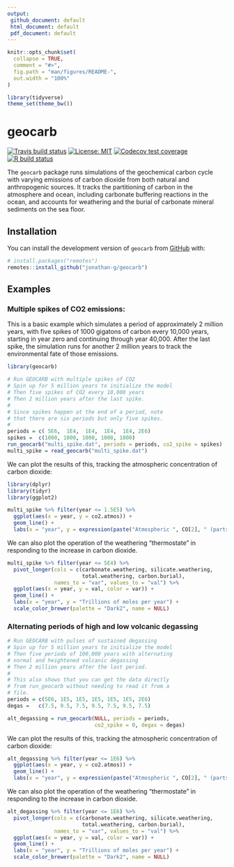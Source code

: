 ```yaml
---
output: 
 github_document: default
 html_document: default
 pdf_document: default 
---
```


<!-- README.md is generated from README.Rmd. Please edit that file -->

```r
knitr::opts_chunk$set(
  collapse = TRUE,
  comment = "#>",
  fig.path = "man/figures/README-",
  out.width = "100%"
)

library(tidyverse)
theme_set(theme_bw())
```

# geocarb

<!-- badges: start -->
[![Travis build status](https://travis-ci.org/jonathan-g/geocarb.svg?branch=master)](https://travis-ci.org/jonathan-g/geocarb)
[![License: MIT](https://img.shields.io/badge/License-MIT-yellow.svg)](https://opensource.org/licenses/MIT)
[![Codecov test coverage](https://codecov.io/gh/jonathan-g/geocarb/branch/master/graph/badge.svg)](https://codecov.io/gh/jonathan-g/geocarb?branch=master)
[![R build status](https://github.com/jonathan-g/geocarb/workflows/R-CMD-check/badge.svg)](https://github.com/jonathan-g/geocarb/actions)
<!-- badges: end -->

The `geocarb` package runs simulations of the geochemical carbon cycle with 
varying emissions of carbon dioxide from both natural and anthropogenic sources.
It tracks the partitioning of carbon in the atmosphere and ocean, including
carbonate buffering reactions in the ocean, and accounts for weathering and
the burial of carbonate mineral sediments on the sea floor.

## Installation

<!--
You can install 
the released version of geocarb from 
[CRAN](https://CRAN.R-project.org) with:

``` r
install.packages("geocarb")
```

And the development version from 
[GitHub](https://github.com//jonathan-g/geocarb) 
with:

``` r
# install.packages("remotes")
remotes::install_github("jonathan-g/geocarb")
```
<!-- -->
<!-- -->
You can install 
the development version of `geocarb` from 
[GitHub](https://github.com/jonathan-g/geocarb) 
with:

```r
# install.packages("remotes")
remotes::install_github("jonathan-g/geocarb")
```
<!-- -->

## Examples

### Multiple spikes of CO2 emissions:

This is a basic example which simulates a period of approximately 2 million 
years, with five spikes of 1000 gigatons of carbon every 10,000 years,
starting in year zero and continuing through year 40,000.
After the last spike, the simulation runs for another 2 million years to 
track the environmental fate of those emissions.

```r
library(geocarb)

# Run GEOCARB with multiple spikes of CO2
# Spin up for 5 million years to initialize the model
# Then five spikes of CO2 every 10,000 years
# Then 2 million years after the last spike.
#
# Since spikes happen at the end of a period, note
# that there are six periods but only five spikes.
#
periods = c( 5E6,  1E4,  1E4,  1E4,  1E4, 2E6)
spikes =  c(1000, 1000, 1000, 1000, 1000)
run_geocarb("multi_spike.dat", periods = periods, co2_spike = spikes)
multi_spike = read_geocarb("multi_spike.dat")
```

We can plot the results of this, tracking the atmospheric concentration of 
carbon dioxide: 
```r
library(dplyr)
library(tidyr)
library(ggplot2)

multi_spike %>% filter(year <= 1.5E5) %>%
  ggplot(aes(x = year, y = co2.atmos)) + 
  geom_line() +
  labs(x = "year", y = expression(paste("Atmospheric ", CO[2], " (parts per million")))
```

We can also plot the operation of the weathering "thermostate" in responding to 
the increase in carbon dioxide.

```r
multi_spike %>% filter(year <= 5E4) %>%
  pivot_longer(cols = c(carbonate.weathering, silicate.weathering, 
                        total.weathering, carbon.burial),
               names_to = "var", values_to = "val") %>%
  ggplot(aes(x = year, y = val, color = var)) + 
  geom_line() +
  labs(x = "year", y = "Trillions of moles per year") +
  scale_color_brewer(palette = "Dark2", name = NULL)
```


### Alternating periods of high and low volcanic degassing

```r
# Run GEOCARB with pulses of sustained degassing
# Spin up for 5 million years to initialize the model
# Then five periods of 100,000 years with alternating
# normal and heightened volcanic degassing
# Then 2 million years after the last period.
#
# This also shows that you can get the data directly
# from run_geocarb without needing to read it from a
# file.
periods = c(5E6, 1E5, 1E5, 1E5, 1E5, 1E5, 2E6)
degas =   c(7.5, 9.5, 7.5, 9.5, 7.5, 9.5, 7.5)

alt_degassing = run_geocarb(NULL, periods = periods, 
                            co2_spike = 0, degas = degas)
```

We can plot the results of this, tracking the atmospheric concentration of 
carbon dioxide: 
```r
alt_degassing %>% filter(year <= 1E6) %>%
  ggplot(aes(x = year, y = co2.atmos)) + 
  geom_line() +
  labs(x = "year", y = expression(paste("Atmospheric ", CO[2], " (parts per million")))
```

We can also plot the operation of the weathering "thermostate" in responding to 
the increase in carbon dioxide.

```r
alt_degassing %>% filter(year <= 1E6) %>%
  pivot_longer(cols = c(carbonate.weathering, silicate.weathering, 
                        total.weathering, carbon.burial),
               names_to = "var", values_to = "val") %>%
  ggplot(aes(x = year, y = val, color = var)) + 
  geom_line() +
  labs(x = "year", y = "Trillions of moles per year") +
  scale_color_brewer(palette = "Dark2", name = NULL)
```
